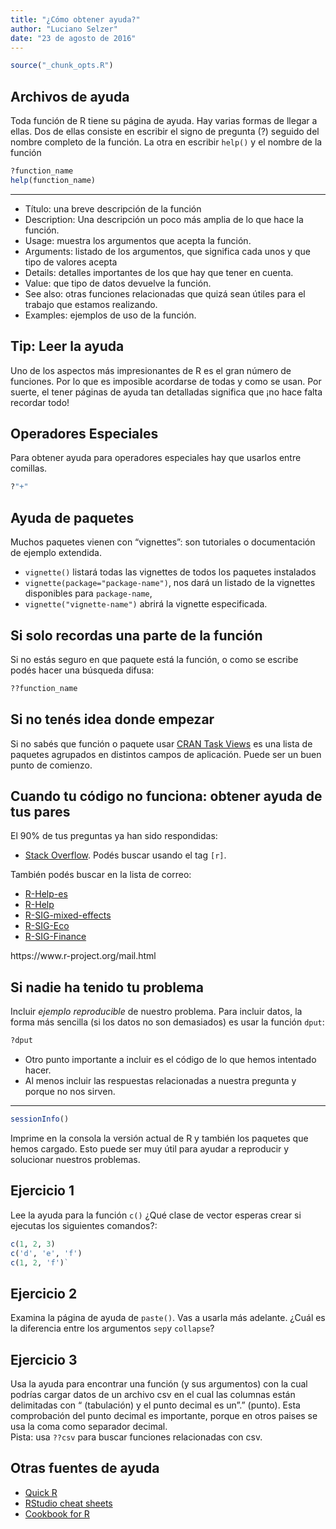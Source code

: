 ```yaml
---
title: "¿Cómo obtener ayuda?"
author: "Luciano Selzer"
date: "23 de agosto de 2016"
---
```


```r
source("_chunk_opts.R")
```

## Archivos de ayuda

Toda función de R tiene su página de ayuda. Hay varias formas de llegar a ellas.
Dos de ellas consiste en escribir el signo de pregunta (?) seguido del nombre
completo de la función. La otra en escribir `help()` y el nombre de la función

```r
?function_name
help(function_name)
```

---


 + Título: una breve descripción de la función
 + Description: Una descripción un poco más amplia de lo que hace la función.
 + Usage: muestra los argumentos que acepta la función.
 + Arguments: listado de los argumentos, que significa cada unos y que tipo de
 valores acepta
 + Details: detalles importantes de los que hay que tener en cuenta. 
 + Value: que tipo de datos devuelve la función.
 + See also: otras funciones relacionadas que quizá sean útiles para el trabajo
 que estamos realizando.
 + Examples: ejemplos de uso de la función.
 
## Tip: Leer la ayuda{.tip}

Uno de los aspectos más impresionantes de R es el gran número de funciones. Por
lo que es imposible acordarse de todas y como se usan. Por suerte, el tener
páginas de ayuda tan detalladas significa que ¡no hace falta recordar todo!
 
## Operadores Especiales

Para obtener ayuda para operadores especiales hay que usarlos entre comillas.

```r
?"+"
```


## Ayuda de paquetes

Muchos paquetes vienen con "vignettes": son tutoriales o documentación de 
ejemplo extendida. 

+ `vignette()` listará todas las
vignettes de todos los paquetes instalados
+ `vignette(package="package-name")`, nos dará un listado de la vignettes
disponibles para `package-name`,
+ `vignette("vignette-name")` abrirá la
vignette especificada.


## Si solo recordas una parte de la función

Si no estás seguro en que paquete está la función, o como se escribe
podés hacer una búsqueda difusa:


```r
??function_name
```

## Si no tenés idea donde empezar

Si no sabés que función o paquete usar 
[CRAN Task Views](http://cran.at.r-project.org/web/views)
es una lista de paquetes agrupados en distintos campos de aplicación. Puede ser
un buen punto de comienzo.

## Cuando tu código no funciona: obtener ayuda de tus pares

El 90% de tus preguntas ya han sido respondidas:

+ [Stack Overflow](http://stackoverflow.com/).
Podés buscar usando el tag `[r]`. 

También podés buscar en la lista de 
correo:

+ [R-Help-es](https://stat.ethz.ch/mailman/listinfo/r-help-es)
+ [R-Help](https://stat.ethz.ch/mailman/listinfo/r-help)
+ [R-SIG-mixed-effects](https://stat.ethz.ch/mailman/listinfo/r-sig-mixed-models)
+ [R-SIG-Eco](https://stat.ethz.ch/mailman/listinfo/r-sig-ecology)
+ [R-SIG-Finance](https://stat.ethz.ch/mailman/listinfo/r-sig-finance)

https://www.r-project.org/mail.html

## Si nadie ha tenido tu problema

Incluir *ejemplo reproducible* de nuestro problema. 
Para incluir datos, la forma más sencilla (si los datos no son demasiados) es 
usar la función `dput`:

```r
?dput
```


+ Otro punto importante a incluir es el código de lo que hemos intentado hacer.
+ Al menos incluir las respuestas relacionadas a nuestra
pregunta y porque no nos sirven.

---

```r
sessionInfo()
```


Imprime en la consola la versión actual de R y también los paquetes que hemos 
cargado. Esto puede ser muy útil para ayudar a reproducir y solucionar nuestros
problemas.


## Ejercicio 1{.challenge}

Lee la ayuda para la función `c()` ¿Qué clase de vector esperas crear si
ejecutas los siguientes comandos?:

```r
c(1, 2, 3)
c('d', 'e', 'f')
c(1, 2, 'f')`
```


## Ejercicio 2 {.challenge}

Examina la página de ayuda de `paste()`. Vas a usarla más adelante. ¿Cuál es
la diferencia entre los argumentos `sep`y `collapse`?


## Ejercicio 3 {.challenge}

Usa la ayuda para encontrar una función (y sus argumentos) con la cual
podrías cargar datos de un archivo csv en el cual las columnas están delimitadas
con "\t" (tabulación) y el punto decimal es un "." (punto). Esta comprobación
del punto decimal es importante, porque en otros paises se usa la coma como
separador decimal.  
Pista: usa `??csv` para buscar funciones relacionadas con csv.



## Otras fuentes de ayuda

* [Quick R](http://www.statmethods.net/)
* [RStudio cheat sheets](http://www.rstudio.com/resources/cheatsheets/)
* [Cookbook for R](http://www.cookbook-r.com/)